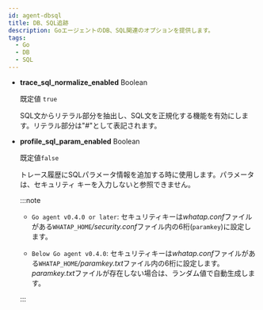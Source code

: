 ```yaml
---
id: agent-dbsql
title: DB、SQL追跡
description: GoエージェントのDB、SQL関連のオプションを提供します。
tags:
  - Go
  - DB
  - SQL
---
```


- **trace_sql_normalize_enabled** <span class='type'>Boolean</span>

  既定値 `true`

  SQL文からリテラル部分を抽出し、SQL文を正規化する機能を有効にします。リテラル部分は"#"として表記されます。

- **profile_sql_param_enabled** <span class='type'>Boolean</span><ScrollToLink anchor='profile-sql-param' />

  既定値`false`

  トレース履歴にSQLパラメータ情報を追加する時に使用します。パラメータは、セキュリティ キーを入力しないと参照できません。

  :::note

  - <code class="my">Go agent v0.4.0 or later</code>: セキュリティキーは*whatap.conf*ファイルがある`WHATAP_HOME`*/security.conf*ファイル内の6桁(`paramkey`)に設定します。

  - <code class="my">Below Go agent v0.4.0</code>: セキュリティキーは*whatap.conf*ファイルがある`WHATAP_HOME`*/paramkey.txt*ファイル内の6桁に設定します。*paramkey.txt*ファイルが存在しない場合は、ランダム値で自動生成します。

  :::
